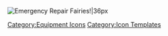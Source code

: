 [[File:EmergencyRepair.png|Emergency Repair Fairies!|36px]]<noinclude>[[Category:Equipment Icons]] [[Category:Icon Templates]]</noinclude>